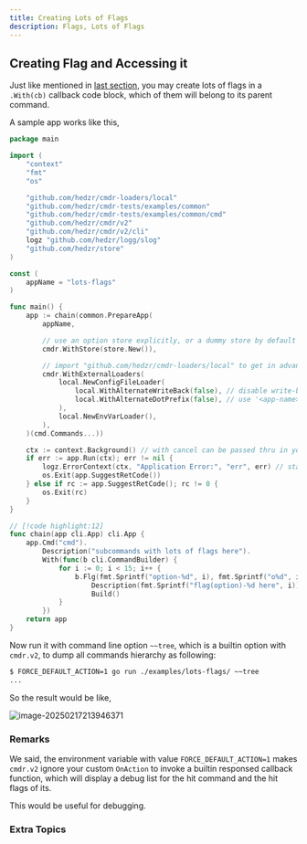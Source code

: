 ```yaml
---
title: Creating Lots of Flags
description: Flags, Lots of Flags
---
```


## Creating Flag and Accessing it

Just like mentioned in [last section](./g20-lots-of-subcommands), you may create lots of flags in a `.With(cb)` callback code block, which of them will belong to its parent command.

A sample app works like this,

```go title="./examples/lots-flags/main.go"
package main

import (
	"context"
	"fmt"
	"os"

	"github.com/hedzr/cmdr-loaders/local"
	"github.com/hedzr/cmdr-tests/examples/common"
	"github.com/hedzr/cmdr-tests/examples/common/cmd"
	"github.com/hedzr/cmdr/v2"
	"github.com/hedzr/cmdr/v2/cli"
	logz "github.com/hedzr/logg/slog"
	"github.com/hedzr/store"
)

const (
	appName = "lots-flags"
)

func main() {
	app := chain(common.PrepareApp(
		appName,

		// use an option store explicitly, or a dummy store by default
		cmdr.WithStore(store.New()),

		// import "github.com/hedzr/cmdr-loaders/local" to get in advanced external loading features
		cmdr.WithExternalLoaders(
			local.NewConfigFileLoader(
				local.WithAlternateWriteBack(false), // disable write-back the modified state into alternative config file
				local.WithAlternateDotPrefix(false), // use '<app-name>.toml' instead of '.<app-name>.toml'
			),
			local.NewEnvVarLoader(),
		),
	)(cmd.Commands...))

	ctx := context.Background() // with cancel can be passed thru in your actions
	if err := app.Run(ctx); err != nil {
		logz.ErrorContext(ctx, "Application Error:", "err", err) // stacktrace if in debug mode/build
		os.Exit(app.SuggestRetCode())
	} else if rc := app.SuggestRetCode(); rc != 0 {
		os.Exit(rc)
	}
}

// [!code highlight:12]
func chain(app cli.App) cli.App {
	app.Cmd("cmd").
		Description("subcommands with lots of flags here").
		With(func(b cli.CommandBuilder) {
			for i := 0; i < 15; i++ {
				b.Flg(fmt.Sprintf("option-%d", i), fmt.Sprintf("o%d", i)).
					Description(fmt.Sprintf("flag(option)-%d here", i)).
					Build()
			}
		})
	return app
}
```

Now run it with command line option `~~tree`, which is a builtin option with `cmdr.v2`, to dump all commands hierarchy as following:

```bash
$ FORCE_DEFAULT_ACTION=1 go run ./examples/lots-flags/ ~~tree
...
```

So the result would be like,

![image-20250217213946371](/images/cmdr/v2/guide/_assets/g13-lots-of-flags/image-20250217213946371.png)

### Remarks

We said, the environment variable with value `FORCE_DEFAULT_ACTION=1` makes `cmdr.v2` ignore your custom `OnAction` to invoke a builtin responsed callback function, which will display a debug list for the hit command and the hit flags of its.

This would be useful for debugging.

### Extra Topics
